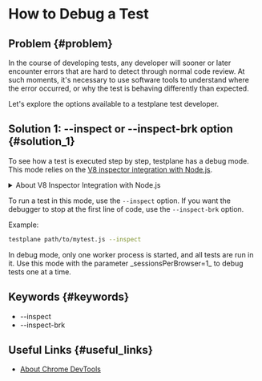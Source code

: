 
# How to Debug a Test

## Problem {#problem}

In the course of developing tests, any developer will sooner or later encounter errors that are hard to detect through normal code review. At such moments, it's necessary to use software tools to understand where the error occurred, or why the test is behaving differently than expected.

Let's explore the options available to a testplane test developer.

## Solution 1: --inspect or --inspect-brk option {#solution_1}

To see how a test is executed step by step, testplane has a debug mode. This mode relies on the [V8 inspector integration with Node.js](https://nodejs.org/dist/latest-v16.x/docs/api/debugger.html#advanced-usage).

<details>

<summary>
About V8 Inspector Integration with Node.js

</summary>

The integration with the _V8_ inspector allows connecting _Chrome DevTools_ to a _Node.js_ instance for debugging and profiling. This uses the _Chrome DevTools_ protocol.

The _V8_ inspector can be enabled by passing the `--inspect` option when starting a _Node.js_ application. You can also specify a custom port with this option; for example, `--inspect=9222` will accept `DevTools` connections on port `9222`.

To stop the code execution at the first line of the application, use the `--inspect-brk` option instead of `--inspect`.

```bash
$ node --inspect index.js
Debugger listening on ws://127.0.0.1:9229/dc9010dd-f8b8-4ac5-a510-c1a114ec7d29
For help, see: https://nodejs.org/en/docs/inspector
```

_In the example above, the `UUID dc9010dd-f8b8-4ac5-a510-c1a114ec7d29` at the end of the URL is generated "on the fly," and varies in different debugging sessions._

If the Chrome browser is older than `66.0.3345.0`, use `inspector.html` instead of `js_app.html` in the above URL.

_Chrome DevTools_ does not yet support debugging for [worker threads](https://nodejs.org/dist/latest-v16.x/docs/api/worker_threads.html). To debug them, you can use [ndb](https://github.com/GoogleChromeLabs/ndb/).

</details>

To run a test in this mode, use the `--inspect` option. If you want the debugger to stop at the first line of code, use the `--inspect-brk` option.

Example:

```bash
testplane path/to/mytest.js --inspect
```

<Admonition type="info">
    In debug mode, only one worker process is started, and all tests are run in it.
    Use this mode with the parameter _sessionsPerBrowser=1_ to debug tests one at a time.
</Admonition>

## Keywords {#keywords}

-   --inspect
-   --inspect-brk

## Useful Links {#useful_links}

-   [About Chrome DevTools](https://developer.chrome.com/docs/devtools/)

